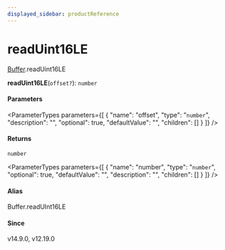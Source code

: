 ```yaml
---
displayed_sidebar: productReference
---
```



# readUint16LE

[Buffer](../../interfaces/Buffer.mdx).readUint16LE

**readUint16LE**(`offset?`): `number`

#### Parameters

<ParameterTypes parameters={[
  {
    "name": "offset",
    "type": "`number`",
    "description": "",
    "optional": true,
    "defaultValue": "",
    "children": []
  }
]} />

#### Returns

`number`

<ParameterTypes parameters={[
  {
    "name": "number",
    "type": "`number`",
    "optional": true,
    "defaultValue": "",
    "description": "",
    "children": []
  }
]} />

#### Alias

Buffer.readUInt16LE

#### Since

v14.9.0, v12.19.0

